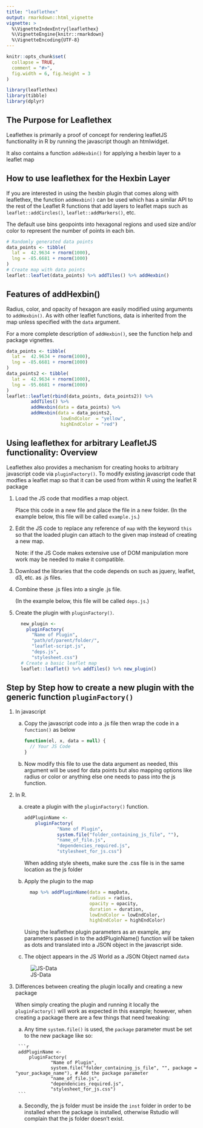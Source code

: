 ```yaml
---
title: "leaflethex"
output: rmarkdown::html_vignette
vignette: >
  %\VignetteIndexEntry{leaflethex}
  %\VignetteEngine{knitr::rmarkdown}
  %\VignetteEncoding{UTF-8}
---
```


```r
knitr::opts_chunk$set(
  collapse = TRUE,
  comment = "#>",
  fig.width = 6, fig.height = 3
)
```

```r
library(leaflethex)
library(tibble)
library(dplyr)
```

## The Purpose for Leaflethex

Leaflethex is primarily a proof of concept for rendering leafletJS functionality in R by running the javascript though an htmlwidget.

It also contains a function `addHexbin()` for applying a hexbin layer to a leaflet map

## How to use leaflethex for the Hexbin Layer

If you are interested in using the hexbin plugin that comes along with
leaflethex, the function `addHexbin()` can be used which has a similar API to
the rest of the Leaflet R functions that add layers to leaflet maps such as
`leaflet::addCircles()`, `leaflet::addMarkers()`, etc.

The default use bins geopoints into hexagonal regions and used 
size and/or color to represent the number of points in each bin.

```r
# Randomly generated data points
data_points <- tibble(
  lat =  42.9634 + rnorm(1000),
  lng = -85.6681 + rnorm(1000)
)
# Create map with data points
leaflet::leaflet(data_points) %>% addTiles() %>% addHexbin()
```

## Features of addHexbin()


Radius, color, and opacity of hexagon are easily modified
using arguments to `addHexbin()`. As with other leaflet functions,
data is inherited from the map unless specified with the `data` argument.

For a more complete description of `addHexbin()`, see the function
help and package vignettes.


```r
data_points <- tibble(
  lat =  42.9634 + rnorm(1000),
  lng = -85.6681 + rnorm(1000)
)
data_points2 <- tibble(
  lat =  42.9634 + rnorm(1000),
  lng = -95.6681 + rnorm(1000)
)
leaflet::leaflet(rbind(data_points, data_points2)) %>% 
         addTiles() %>% 
         addHexbin(data = data_points) %>% 
         addHexbin(data = data_points2, 
                    lowEndColor  = "yellow", 
                    highEndColor = "red")
```

## Using leaflethex for arbitrary LeafletJS functionality: Overview

Leaflethex also provides a mechanism for creating hooks to arbitrary
javascript code via `pluginFactory()`. To modify existing javascript 
code that modfies a leaflet map so that it can be used from within R
using the leaflet R package 

#. Load the JS code that modifies a map object. 

    Place this code in a new file and place the file in a new folder. (In the example below, this file will be called `example.js`.)
#. Edit the JS code to replace any reference of `map` with the keyword `this` so that the loaded plugin can attach to the given map instead of creating a new map. 

    Note: if the JS Code makes extensive use of DOM manipulation more work may be needed to make it compatible.
#. Download the libraries that the code depends on such as jquery, leaflet, d3, etc. as .js files.
#. Combine these .js files into a single .js file. 

    (In the example below, this file will be called `deps.js`.)
#. Create the plugin with `pluginFactory()`.

    ```r
      new_plugin <- 
        pluginFactory(
          "Name of Plugin", 
          "path/of/parent/folder/", 
          "leaflet-script.js", 
          "deps.js", 
          "stylesheet.css")
      # Create a basic leaflet map
      leaflet::leaflet() %>% addTiles() %>% new_plugin()
    ```

## Step by Step how to create a new plugin with the generic function `pluginFactory()`

#. In javascript

    a. Copy the javascript code into a .js file then wrap the code in a `function()` as below

        ```js
        function(el, x, data = null) {
          // Your JS Code
        }
        ```
    
    b. Now modify this file to use the data argument as needed, this argument will be used for data points but also mapping options like radius or color or anything else one needs to pass into the js function.


#. In R.

    a. create a plugin with the `pluginFactory()` function.

        ```r
        addPluginName <-
            pluginFactory(
                    "Name of Plugin",
                    system.file("folder_containing_js_file", ""),
                    "name_of_file.js", 
                    "dependencies_required.js", 
                    "stylesheet_for_js.css")
        ```
        
        When adding style sheets, make sure the .css file is in the same location as the js folder
    
    a. Apply the plugin to the map

        ```r
          map %>% addPluginName(data = mapData,
                                radius = radius,
                                opacity = opacity,
                                duration = duration,
                                lowEndColor = lowEndColor,
                                highEndColor = highEndColor)
        ```
        Using the leaflethex plugin parameters as an example, any parameters passed in to the addPluginName() function will be taken as dots and translated into a JSON object in the javascript side.

    a. The object appears in the JS World as a JSON Object named `data`

    ![JS-Data](jsdata.png)
    
#. Differences between creating the plugin locally and creating a new package
    
    When simply creating the plugin and running it locally the `pluginFactory()` will work as expected in this example; however, when creating a package there are a few things that need tweaking:
    
      a. Any time `system.file()` is used, the `package` parameter must be set to the new package like so:
      
        ```r
        addPluginName <-
            pluginFactory(
                    "Name of Plugin",
                    system.file("folder_containing_js_file", "", package = "your_package_name"), # Add the package parameter
                    "name_of_file.js", 
                    "dependencies_required.js", 
                    "stylesheet_for_js.css")
        ```
      
      a. Secondly, the js folder must be inside the `inst` folder in order to be installed when the package is installed, otherwise Rstudio will complain that the js folder doesn't exist.


